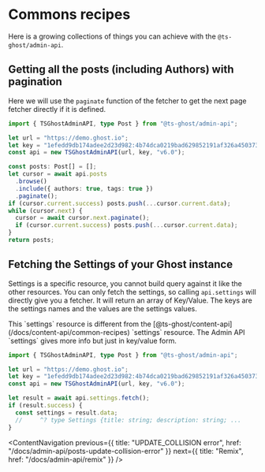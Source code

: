 # Commons recipes

Here is a growing collections of things you can achieve with the `@ts-ghost/admin-api`.

## Getting all the posts (including Authors) with pagination

Here we will use the `paginate` function of the fetcher to get the next page fetcher directly if it is defined.

```ts title
import { TSGhostAdminAPI, type Post } from "@ts-ghost/admin-api";

let url = "https://demo.ghost.io";
let key = "1efedd9db174adee2d23d982:4b74dca0219bad629852191af326a45037346c2231240e0f7aec1f9371cc14e8"; // Admin API KEY
const api = new TSGhostAdminAPI(url, key, "v6.0");

const posts: Post[] = [];
let cursor = await api.posts
  .browse()
  .include({ authors: true, tags: true })
  .paginate();
if (cursor.current.success) posts.push(...cursor.current.data);
while (cursor.next) {
  cursor = await cursor.next.paginate();
  if (cursor.current.success) posts.push(...cursor.current.data);
}
return posts;
```

## Fetching the Settings of your Ghost instance

Settings is a specific resource, you cannot build query against it like the other resources. You can only fetch the settings, so calling `api.settings` will directly give you a fetcher. It will return an array of Key/Value. The keys are the settings names and the values are the settings values.

<Callout type="info">
  This `settings` resource is different from the [@ts-ghost/content-api](/docs/content-api/common-recipes)
  `settings` resource. The Admin API `settings` gives more info but just in key/value form.
</Callout>

```ts
import { TSGhostAdminAPI, type Post } from "@ts-ghost/admin-api";

let url = "https://demo.ghost.io";
let key = "1efedd9db174adee2d23d982:4b74dca0219bad629852191af326a45037346c2231240e0f7aec1f9371cc14e8"; // Admin API KEY
const api = new TSGhostAdminAPI(url, key, "v6.0");

let result = await api.settings.fetch();
if (result.success) {
  const settings = result.data;
  //     ^? type Settings {title: string; description: string; ...
}
```

<ContentNavigation
  previous={{ title: "UPDATE_COLLISION error", href: "/docs/admin-api/posts-update-collision-error" }}
  next={{ title: "Remix", href: "/docs/admin-api/remix" }}
/>
